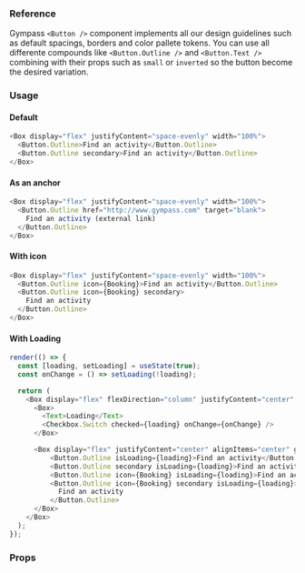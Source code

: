 ### Reference

Gympass `<Button />` component implements all our design guidelines such as default spacings, borders and color pallete tokens.
You can use all differente compounds like `<Button.Outline />` and `<Button.Text />` combining with their props such as `small` or `inverted` so the button become the desired variation.

### Usage

#### Default

```javascript
<Box display="flex" justifyContent="space-evenly" width="100%">
  <Button.Outline>Find an activity</Button.Outline>
  <Button.Outline secondary>Find an activity</Button.Outline>
</Box>
```

#### As an anchor

```javascript
<Box display="flex" justifyContent="space-evenly" width="100%">
  <Button.Outline href="http://www.gympass.com" target="blank">
    Find an activity (external link)
  </Button.Outline>
</Box>
```

#### With icon

```javascript
<Box display="flex" justifyContent="space-evenly" width="100%">
  <Button.Outline icon={Booking}>Find an activity</Button.Outline>
  <Button.Outline icon={Booking} secondary>
    Find an activity
  </Button.Outline>
</Box>
```

#### With Loading

```javascript state
render(() => {
  const [loading, setLoading] = useState(true);
  const onChange = () => setLoading(!loading);

  return (
    <Box display="flex" flexDirection="column" justifyContent="center" alignItems="start" width="auto" gap="large">
      <Box>
        <Text>Loading</Text>
        <Checkbox.Switch checked={loading} onChange={onChange} />
      </Box>

      <Box display="flex" justifyContent="center" alignItems="center" gap="xxlarge">
          <Button.Outline isLoading={loading}>Find an activity</Button.Outline>
          <Button.Outline secondary isLoading={loading}>Find an activity</Button.Outline>
          <Button.Outline icon={Booking} isLoading={loading}>Find an activity</Button.Outline>
          <Button.Outline icon={Booking} secondary isLoading={loading}>
            Find an activity
          </Button.Outline>
      </Box>
    </Box>
  );
});
```

### Props

<PropsTable component="Button" platform="web" />
